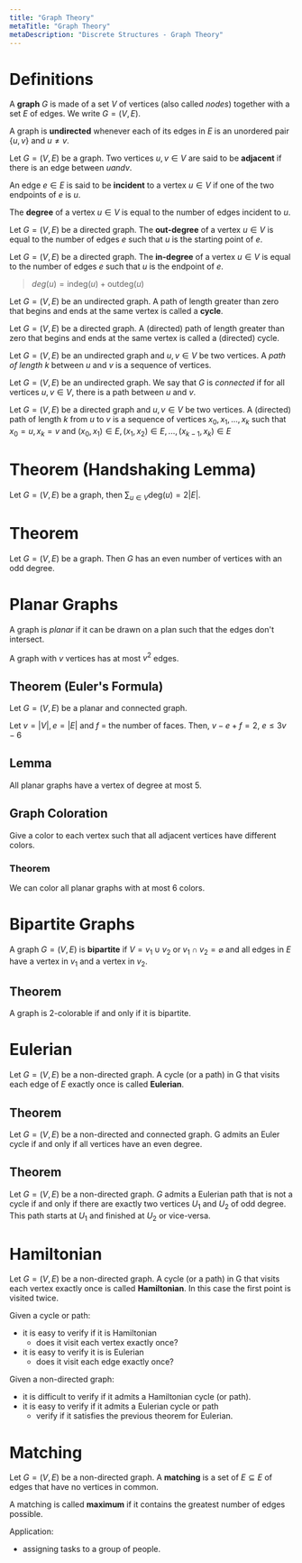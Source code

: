 ```yaml
---
title: "Graph Theory"
metaTitle: "Graph Theory"
metaDescription: "Discrete Structures - Graph Theory"
---
```


<link
  rel="stylesheet"
  href="https://cdn.jsdelivr.net/npm/katex@0.11.0/dist/katex.min.css"
  integrity="sha384-BdGj8xC2eZkQaxoQ8nSLefg4AV4/AwB3Fj+8SUSo7pnKP6Eoy18liIKTPn9oBYNG"
  crossOrigin="anonymous"
/>

# Definitions

A **graph** $G$ is made of a set $V$ of vertices (also called *nodes*) together with a set $E$ of edges. We write $G=(V,E)$.

A graph is **undirected** whenever each of its edges in $E$ is an unordered pair $\{u,v\}$ and $u \neq v$.

Let $G = (V, E)$ be a graph. Two vertices $u, v ∈ V$ are said to be **adjacent** if there is an edge between $u and v$.

An edge $e ∈ E$ is said to be **incident** to a vertex $u ∈ V$ if one of the two endpoints of $e$ is $u$.

The **degree** of a vertex $u ∈ V$ is equal to the number of edges incident to $u$.

Let $G = (V, E)$ be a directed graph. The **out-degree** of a vertex $u ∈ V$ is equal to the number of edges $e$ such that $u$ is the starting point of $e$.

Let $G = (V, E)$ be a directed graph. The **in-degree** of a vertex $u ∈ V$ is equal to the number of edges $e$ such that $u$ is the endpoint of $e$.

> $deg(u) = \mathrm{indeg}(u) + \mathrm{outdeg}(u)$


Let $G = (V, E)$ be an undirected graph. A path of length greater than zero that begins and ends at the same vertex is called a **cycle**.

Let $G = (V, E)$ be a directed graph. A (directed) path of length greater than zero that begins and ends at the same vertex is called a (directed) cycle.

Let $G = (V, E)$ be an undirected graph and $u, v ∈ V$ be two vertices. A *path of length k* between $u$ and $v$ is a sequence of vertices.

Let $G = (V, E)$ be an undirected graph. We say that $G$ is *connected* if for all vertices $u, v ∈ V$, there is a path between $u$ and $v$.

Let $G = (V, E)$ be a directed graph and $u, v \in V$ be two vertices. A (directed) path of length $k$ from $u$ to $v$ is a sequence of vertices $x_0, x_1, ..., x_k$ such that $x_0 = u, x_k = v$ and $(x_0, x_1) \in E, (x_1, x_2) \in E, ..., (x_{k-1}, x_k) 
\in E$

# Theorem (Handshaking Lemma)

Let $G = (V, E)$ be a graph, then $\sum_{u \in V} \mathrm{deg}(u) = 2|E|$.

# Theorem 

Let $G = (V, E)$ be a graph. Then $G$ has an even number of vertices with an odd degree.

# Planar Graphs 

A graph is *planar* if it can be drawn on a plan such that the edges don't intersect.

A graph with $v$ vertices has at most $v^2$ edges.

## Theorem (Euler's Formula)

Let $G = (V, E)$ be a planar and connected graph.

Let $v = |V|, e = |E|$ and $f$ = the number of faces. Then, $v-e+f = 2$, $e \leq 3v-6$

## Lemma 

All planar graphs have a vertex of degree at most 5.

## Graph Coloration

Give a color to each vertex such that all adjacent vertices have different colors. 

### Theorem

We can color all planar graphs with at most 6 colors. 

# Bipartite Graphs

A graph $G = (V,E)$ is **bipartite** if $V=v_1 \cup v_2$ or $v_1 \cap v_2 = \varnothing$ and all edges in $E$ have a vertex in $v_1$ and a vertex in $v_2$.

## Theorem

A graph is 2-colorable if and only if it is bipartite.

# Eulerian

Let $G=(V,E)$ be a non-directed graph. A cycle (or a path) in G that visits each edge of $E$ exactly once is called **Eulerian**.

## Theorem 

Let $G=(V,E)$ be a non-directed and connected graph. G admits an Euler cycle if and only if all vertices have an even degree.

## Theorem 

Let $G = (V,E)$ be a non-directed graph. $G$ admits a Eulerian path that is not a cycle if and only if there are exactly two vertices $U_1$ and $U_2$ of odd degree. This path starts at $U_1$ and finished at $U_2$ or vice-versa.

# Hamiltonian 

Let $G = (V,E)$ be a non-directed graph. A cycle (or a path) in G that visits each vertex exactly once is called **Hamiltonian**. In this case the first point is visited twice.

Given a cycle or path:
- it is easy to verify if it is Hamiltonian
  - does it visit each vertex exactly once?
- it is easy to verify it is is Eulerian
  - does it visit each edge exactly once?

Given a non-directed graph:
- it is difficult to verify if it admits a Hamiltonian cycle (or path). 
- it is easy to verify if it admits a Eulerian cycle or path
  - verify if it satisfies the previous theorem for Eulerian.

# Matching

Let $G = (V,E)$ be a non-directed graph. A **matching** is a set of $E \subseteq E$ of edges that have no vertices in common. 

A matching is called **maximum** if it contains the greatest number of edges possible. 

Application:
- assigning tasks to a group of people.
